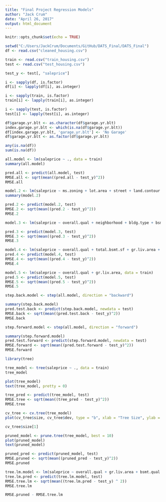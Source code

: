 ---
title: "Final Project Regression Models"
author: "Jack Crum"
date: "April 26, 2017"
output: html_document
---

```{r setup, include=FALSE}
knitr::opts_chunk$set(echo = TRUE)
```

```{r}
setwd("C:/Users/JackCrum/Documents/GitHub/DATS_Final/DATS_Final")
df <- read.csv("cleaned_housing.csv")

train <- read.csv("train_housing.csv")
test <- read.csv("test_housing.csv")

test_y <- test[, "saleprice"]

i <- sapply(df, is.factor)
df[i] <- lapply(df[i], as.integer)

i <- sapply(train, is.factor)
train[i] <- lapply(train[i], as.integer)

i <- sapply(test, is.factor)
test[i] <- lapply(test[i], as.integer)
```

```{r}
df$garage.yr.blt <- as.character(df$garage.yr.blt)
index.garage.yr.blt <- which(is.na(df$garage.yr.blt))
df[index.garage.yr.blt, 'garage.yr.blt'] <- 'No Garage'
df$garage.yr.blt <- as.factor(df$garage.yr.blt)
```

```{r}
any(is.na(df))
sum(is.na(df))
```

```{r Kitchen Sink Model}
all.model <- lm(saleprice ~ ., data = train)
summary(all.model)

pred.all <- predict(all.model, test)
RMSE.all <- sqrt(mean((pred.all - test_y)^2))
RMSE.all
```

```{r Model 2}
model.2 <- lm(saleprice ~ ms.zoning + lot.area + street + land.contour + land.slope + neighborhood + condition.1 + condition.2 + bldg.type + house.style + overall.qual + overall.cond + year.built + roof.style + exterior.1st + exterior.2nd + mas.vnr.type + mas.vnr.area + exter.qual + bsmt.qual + bsmt.exposure + bsmtfin.sf.1 + bsmtfin.sf.2 + bsmt.unf.sf + heating.qc + x1st.flr.sf + x2nd.flr.sf + bsmt.full.bath + bsmt.half.bath + full.bath + bedroom.abvgr + functional + fireplaces + fireplace.qu + garage.yr.blt + garage.cars + garage.area + wood.deck.sf + enclosed.porch + screen.porch + misc.feature + sale.type + sale.condition + ln.lot.frontage + ln.lot.area, data = train)
summary(model.2)

pred.2 <- predict(model.2, test)
RMSE.2 <- sqrt(mean((pred.2 - test_y)^2))
RMSE.2
```

```{r Model 3}
model.3 <- lm(saleprice ~ overall.qual + neighborhood + bldg.type + bsmt.qual + total.bsmt.sf + gr.liv.area + full.bath + half.bath + totrms.abvgrd + kitchen.qual + garage.qual + wood.deck.sf + screen.porch + misc.feature, data = train)

pred.3 <- predict(model.3, test)
RMSE.3 <- sqrt(mean((pred.3 - test_y)^2))
RMSE.3
```

```{r Model Simple}
model.4 <- lm(saleprice ~ overall.qual + total.bsmt.sf + gr.liv.area + full.bath + totrms.abvgrd, data = train)
pred.4 <- predict(model.4, test)
RMSE.4 <- sqrt(mean((pred.4 - test_y)^2))
RMSE.4
```

```{r Model Very Simple}
model.5 <- lm(saleprice ~ overall.qual + gr.liv.area, data = train)
pred.5 <- predict(model.5, test)
RMSE.5 <- sqrt(mean((pred.5 - test_y)^2))
RMSE.5
```

```{r Stepwise Backward}
step.back.model <- step(all.model, direction = "backward")

summary(step.back.model)
pred.test.back <- predict(step.back.model, newdata = test)
RMSE.back <- sqrt(mean((pred.test.back - test_y)^2))
RMSE.back
```

```{r Stepwise Forward}
step.forward.model <- step(all.model, direction = "forward")

summary(step.forward.model)
pred.test.forward <- predict(step.forward.model, newdata = test)
RMSE.forward <- sqrt(mean((pred.test.forward - test_y)^2))
RMSE.forward
```

```{r Decision Tree}
library(tree)

tree_model <- tree(saleprice ~ ., data = train)
tree_model

plot(tree_model)
text(tree_model, pretty = 0)

tree_pred <- predict(tree_model, test)
RMSE.tree <- sqrt(mean((tree_pred - test_y)^2))
RMSE.tree

cv_tree <- cv.tree(tree_model)
plot(cv_tree$size, cv_tree$dev, type = "b", xlab = "Tree Size", ylab = "MSE")

cv_tree$size[1]

pruned_model <- prune.tree(tree_model, best = 10)
plot(pruned_model)
text(pruned_model)

pruned_pred <- predict(pruned_model, test)
RMSE.pruned <- sqrt(mean((pruned_pred - test_y)^2))
RMSE.pruned

tree.lm.model <- lm(saleprice ~ overall.qual + gr.liv.area + bsmt.qual + total.bsmt.sf + x1st.flr.sf, data = train)
tree.lm.pred <- predict(tree.lm.model, test)
RMSE.tree.lm <- sqrt(mean((tree.lm.pred - test_y) ^ 2))
RMSE.tree.lm

RMSE.pruned - RMSE.tree.lm
```
